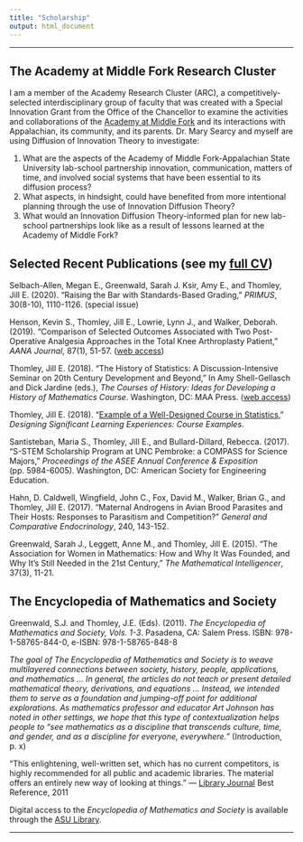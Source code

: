 ```yaml
---
title: "Scholarship"
output: html_document
---
```


<hr>

## The Academy at Middle Fork Research Cluster

I am a member of the Academy Research Cluster (ARC), a competitively-selected interdisciplinary group of faculty that was created with a Special Innovation Grant from the Office of the Chancellor to examine the activities and collaborations of the [Academy at Middle Fork](https://middlefork.appstate.edu/) and its interactions with Appalachian, its community, and its parents. Dr. Mary Searcy and myself are using Diffusion of Innovation Theory to investigate:

1. What are the aspects of the Academy of Middle Fork-Appalachian State University lab-school  partnership innovation, communication, matters of time, and involved social systems that have been essential to its diffusion process?   
2. What aspects, in hindsight, could have benefited from more intentional planning through the use of Innovation Diffusion Theory?
3. What would an Innovation Diffusion Theory-informed plan for new lab-school partnerships look like as a result of lessons learned at the Academy of Middle Fork?

## Selected Recent Publications (see my [full CV](https://jillthomley.github.io/Thomley-Jill-CV.pdf))

Selbach-Allen, Megan E., Greenwald, Sarah J. Ksir, Amy E., and Thomley, Jill E. (2020). “Raising the Bar with Standards-Based Grading,” _PRIMUS_, 30(8-10), 1110-1126. (special issue)

Henson, Kevin S., Thomley, Jill E., Lowrie, Lynn J., and Walker, Deborah. (2019). “Comparison of Selected Outcomes Associated with Two Post-Operative Analgesia Approaches in the Total Knee Arthroplasty Patient,” _AANA Journal_, 87(1), 51-57. ([web access](https://www.aana.com/publications/aana-journal/all-issues/journal-issue-detail/february-2019))

Thomley, Jill E. (2018). “The History of Statistics: A Discussion-Intensive Seminar on 20th Century Development and Beyond,” In Amy Shell-Gellasch and Dick Jardine (eds.), _The Courses of History: Ideas for Developing a History of Mathematics Course_. Washington, DC: MAA Press. ([web access](https://www.maa.org/press/ebooks/the-courses-of-history))

Thomley, Jill E. (2018). “[Example of a Well-Designed Course in Statistics](http://www.designlearning.org/examples-of-design/examples/),” _Designing Significant Learning Experiences: Course Examples_. 

Santisteban, Maria S., Thomley, Jill E., and Bullard-Dillard, Rebecca. (2017). “S-STEM Scholarship Program at UNC Pembroke: a COMPASS for Science Majors,” _Proceedings of the ASEE Annual Conference & Exposition_ (pp. 5984-6005).  Washington, DC: American Society for Engineering Education.

Hahn, D. Caldwell, Wingfield, John C., Fox, David M., Walker, Brian G., and Thomley, Jill E. (2017). “Maternal Androgens in Avian Brood Parasites and Their Hosts: Responses to Parasitism and Competition?” _General and Comparative Endocrinology_, 240, 143-152.

Greenwald, Sarah J., Leggett, Anne M., and Thomley, Jill E. (2015). “The Association for Women in Mathematics: How and Why It Was Founded, and Why It’s Still Needed in the 21st Century,” _The Mathematical Intelligencer_, 37(3), 11-21.

## The Encyclopedia of Mathematics and Society

Greenwald, S.J. and Thomley, J.E. (Eds). (2011). _The Encyclopedia of Mathematics and Society, Vols. 1-3_. Pasadena, CA: Salem Press. ISBN: 978-1-58765-844-0, e-ISBN: 978-1-58765-848-8

_The goal of The	Encyclopedia	of	Mathematics	and	Society is to weave multilayered connections between society, history, people, applications, and mathematics ... In general, the articles do not teach or present detailed mathematical theory, derivations, and equations ... Instead, we intended them to serve as a foundation and jumping-off point for additional explorations. As mathematics professor and educator Art Johnson has noted in other settings, we hope that this type of contextualization helps people to "see mathematics as a discipline that transcends culture, time, and gender, and as a discipline for everyone, everywhere."_ (Introduction, p. x)

"This enlightening, well-written set, which has no current competitors, is highly recommended for all public and academic libraries. The material offers an entirely new way of looking at things." --- [Library Journal](https://www.libraryjournal.com/) Best Reference, 2011  

Digital access to the _Encyclopedia of Mathematics and Society_ is available through the [ASU Library](https://library.appstate.edu/).

<hr>